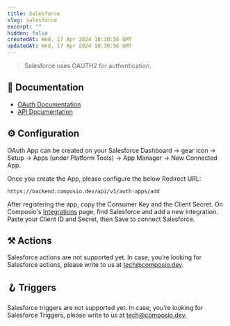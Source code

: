 ```yaml
---
title: Salesforce
slug: salesforce
excerpt: ""
hidden: false
createdAt: Wed, 17 Apr 2024 10:30:56 GMT
updatedAt: Wed, 17 Apr 2024 10:30:56 GMT
--- 
```

> Salesforce uses OAUTH2 for authentication.
## 📔 Documentation

- [OAuth Documentation](https://help.salesforce.com/s/articleView?id=sf.connected_app_create_api_integration.htm&type=5)
- [API Documentation](https://developer.salesforce.com/docs/atlas.en-us.api_rest.meta/api_rest/intro_what_is_rest_api.htm)

## ⚙️ Configuration

<Tip>OAuth App can be created on your Salesforce Dashboard -> gear icon -> Setup -> Apps (under Platform Tools) -> App Manager -> New Connected App.</Tip>

Once you create the App, please configure the below Redirect URL:


```
https://backend.composio.dev/api/v1/auth-apps/add
```

After registering the app, copy the Consumer Key and the Client Secret. On Composio's [Integrations](https://app.composio.dev/apps) page, find Salesforce and add a new integration. Paste your Client ID and Secret, then Save to connect Salesforce.


## ⚒️ Actions

Salesforce actions are not supported yet. In case, you’re looking for Salesforce actions, please write to us at tech@composio.dev.

## 🪝 Triggers

Salesforce triggers are not supported yet. In case, you’re looking for Salesforce Triggers, please write to us at tech@composio.dev.
